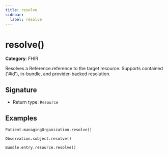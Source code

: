 ```yaml
---
title: resolve
sidebar:
  label: resolve
---
```


# resolve()

**Category**: FHIR

Resolves a Reference.reference to the target resource. Supports contained ('#id'), in-bundle, and provider-backed resolution.

## Signature

- Return type: `Resource`

## Examples

```fhirpath
Patient.managingOrganization.resolve()
```

```fhirpath
Observation.subject.resolve()
```

```fhirpath
Bundle.entry.resource.resolve()
```

